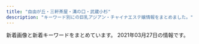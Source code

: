 ```yaml
---
title: "自由が丘・三軒茶屋・溝の口・武蔵小杉"
description: "キーワード別にの巨乳アジアン・チャイナエステ嬢情報をまとめました。"
---
```


新着画像と新着キーワードをまとめています。
2021年03月27日の情報です。

<DmmAffiliateIns />
<KeywordTable
  shops={
    [
    {
        "url": "http://www.wqiowaz.site/",
        "img_links": [
            "http://www.wqiowaz.site/picture/foot01.jpg",
            "http://www.wqiowaz.site/picture/m-top003.jpg",
            "http://www.wqiowaz.site/picture/call.png",
            "http://www.wqiowaz.site/uploads/200630/1-200630094H5294.jpg",
            "http://www.wqiowaz.site/uploads/200629/1-200629103142X4.jpg",
            "http://www.wqiowaz.site/uploads/201008/1-20100Q5550EL.jpg",
            "http://www.wqiowaz.site/uploads/201008/1-20100Q55403531.jpg",
            "http://www.wqiowaz.site/uploads/200914/1-200914164443K1.jpg",
            "http://www.wqiowaz.site/uploads/200630/1-200630094K4325.jpg",
            "http://www.wqiowaz.site/uploads/200914/1-20091416442NT.jpg",
            "http://www.wqiowaz.site/picture/m-head01.jpg",
            "http://www.wqiowaz.site/uploads/200629/1-200629103104120.jpg",
            "http://www.wqiowaz.site/uploads/201008/1-20100Q55522V7.jpg",
            "http://www.wqiowaz.site/picture/cam-01.jpg",
            "http://www.wqiowaz.site/uploads/201008/1-20100Q5541T55.jpg",
            "http://www.wqiowaz.site/picture/m-top004.jpg",
            "http://www.wqiowaz.site/uploads/200629/1-200629103204442.jpg"
        ],
        "keywords": {
            "F": 4,
            "94": 4,
            "86": 1,
            "84": 2,
            "D": 3
        },
        "name": "Sweet",
        "station": "\u7528\u8cc0\u99c5\u6771\u53e3"
    },
    {
        "url": "http://ms-shinraku.com/",
        "keywords": {
            "C": 2
        },
        "name": "\u5fc3\u697d",
        "station": "\u5b66\u82b8\u5927\u5b66\u99c5\u6771\u53e3",
        "img_links": [
            "http://ms-shinraku.com/staff/ayumi/01.jpg",
            "http://ms-shinraku.com/staff/ran/01.jpg",
            "http://ms-shinraku.com/pic/head.jpg",
            "http://ms-shinraku.com/img/ttl_staff.png",
            "http://ms-shinraku.com/i/files/homeimg.jpg",
            "http://ms-shinraku.com/staff/mari/01.jpg",
            "http://ms-shinraku.com/staff/yuki/01.jpg",
            "http://ms-shinraku.com/staff/kanako/01.jpg",
            "http://ms-shinraku.com/img/foot.png",
            "http://ms-shinraku.com/pic/topimg2.jpg",
            "http://ms-shinraku.com/pic/topimg1.jpg",
            "http://ms-shinraku.com/staff/momoka/01.jpg"
        ]
    },
    {
        "url": "http://ms-rlx.com/",
        "keywords": {
            "C": 14
        },
        "name": "\u697d\u697d\u5c4b",
        "station": "\u81ea\u7531\u304c\u4e18\u99c5\u5357\u53e3",
        "img_links": [
            "http://ms-rlx.com/img/ttl_mobile.png",
            "http://ms-rlx.com/img/ttl_tnew.png",
            "http://ms-rlx.com/staff/ringo/01mb.jpg",
            "http://ms-rlx.com/img/access/road01.jpg",
            "http://ms-rlx.com/staff/ruri/01mb.jpg",
            "http://ms-rlx.com/img/ttl_concept.png",
            "http://ms-rlx.com/staff/sachan/01.jpg",
            "http://ms-rlx.com/staff/sachan/01mb.jpg",
            "http://ms-rlx.com/img/ttl_staff.png",
            "http://ms-rlx.com/staff/milk/01.jpg",
            "http://ms-rlx.com/staff/ruri/01.jpg",
            "http://ms-rlx.com/img/msgbtn.png",
            "http://ms-rlx.com/staff/momo/01mb.jpg",
            "http://ms-rlx.com/img/att.png",
            "http://ms-rlx.com/img/youtube.jpg",
            "http://ms-rlx.com/img/ttl_rec.png",
            "http://ms-rlx.com/staff/ringo/01.jpg",
            "http://ms-rlx.com/staff/milk/01mb.jpg",
            "http://ms-rlx.com/img/access/road02.jpg",
            "http://ms-rlx.com/staff/momo/01.jpg",
            "http://ms-rlx.com/i/files/homeimg.jpg",
            "http://ms-rlx.com/img/access/road03.jpg",
            "http://ms-rlx.com/pic/head.png"
        ]
    },
    {
        "name": "\u697d\u3057\u3044",
        "station": "\u4e8c\u5b50\u7389\u5ddd\u99c5\u897f\u53e3",
        "keywords": {
            "82": 3,
            "E": 9,
            "86": 6,
            "D": 17,
            "83": 4,
            "89": 2,
            "87": 7,
            "84": 2,
            "85": 6,
            "C": 7,
            "88": 3
        },
        "url": "http://tanoshii.jpn.mn/",
        "img_links": [
            "http://tanoshii.jpn.mn/images/info1.jpg",
            "http://tanoshii.jpn.mn/images/link_nav07.jpg",
            "http://tanoshii.jpn.mn/photos/sites/76/2020/01/2020011710434680.jpg",
            "http://tanoshii.jpn.mn/images/info2.jpg",
            "http://tanoshii.jpn.mn/photos/sites/76/2020/05/2020052603000345.jpg",
            "http://tanoshii.jpn.mn/photos/sites/76/2020/12/202012240922577.jpg",
            "http://tanoshii.jpn.mn/photos/sites/76/2020/01/2020011207465354.jpg",
            "http://tanoshii.jpn.mn/photos/sites/76/2020/08/2020080507421162.jpg",
            "http://tanoshii.jpn.mn/photos/sites/76/2021/02/2021020904591631.jpg",
            "http://tanoshii.jpn.mn/images/link_nav05.jpg",
            "http://tanoshii.jpn.mn/photos/sites/76/2020/03/2020030810363653.jpg",
            "http://tanoshii.jpn.mn/images/top_slider02.jpg",
            "http://tanoshii.jpn.mn/photos/sites/76/2019/12/2019121409132124.jpg",
            "http://tanoshii.jpn.mn/photos/sites/76/2020/12/2020120904423083.jpg",
            "http://tanoshii.jpn.mn/images/link_nav06.jpg",
            "http://tanoshii.jpn.mn/images/top_slider01.jpg",
            "http://tanoshii.jpn.mn/photos/sites/76/2020/05/2020051702012070.jpg",
            "http://tanoshii.jpn.mn/photos/sites/76/2021/03/2021030906271271.jpg",
            "http://tanoshii.jpn.mn/photos/sites/76/2020/11/2020111603281212.jpg",
            "http://tanoshii.jpn.mn/photos/sites/76/2020/09/2020092006290275.jpg",
            "http://tanoshii.jpn.mn/photos/sites/76/2020/07/2020071004330148.jpg",
            "http://tanoshii.jpn.mn/photos/sites/76/2020/10/2020101305315556.jpg",
            "http://tanoshii.jpn.mn/photos/sites/76/2021/01/2021012605370415.jpg",
            "http://tanoshii.jpn.mn/photos/sites/76/2020/03/2020030903332740.jpg",
            "http://tanoshii.jpn.mn/images/link_nav02.jpg",
            "http://tanoshii.jpn.mn/photos/sites/76/2020/09/2020090800560727.jpg",
            "http://tanoshii.jpn.mn/images/sp_top.jpg",
            "http://tanoshii.jpn.mn/photos/sites/76/2020/12/2020120904441346.jpg",
            "http://tanoshii.jpn.mn/photos/sites/76/2021/03/2021032305521841.jpg",
            "http://tanoshii.jpn.mn/photos/sites/76/2020/09/2020090307211283.jpg",
            "http://tanoshii.jpn.mn/photos/sites/76/2021/02/2021022304124724.jpg",
            "http://tanoshii.jpn.mn/photos/sites/76/2020/12/2020121807285563.jpg",
            "http://tanoshii.jpn.mn/photos/sites/76/2020/01/2020012603560666.jpg",
            "http://tanoshii.jpn.mn/photos/sites/76/2019/12/2019122801334276.jpg",
            "http://tanoshii.jpn.mn/images/side_mobile.jpg",
            "http://tanoshii.jpn.mn/photos/sites/76/2020/08/2020081201584255.jpg",
            "http://tanoshii.jpn.mn/images/link_nav01.jpg",
            "http://tanoshii.jpn.mn/photos/sites/76/2019/12/201912280133413.jpg",
            "http://tanoshii.jpn.mn/images/link_nav04.jpg",
            "http://tanoshii.jpn.mn/photos/sites/76/2020/12/2020120901212835.jpg",
            "http://tanoshii.jpn.mn/photos/sites/76/2020/09/2020093003412655.jpg",
            "http://tanoshii.jpn.mn/photos/sites/76/2020/12/202012060340027.jpg",
            "http://tanoshii.jpn.mn/photos/sites/76/2020/06/2020061605184059.jpg",
            "http://tanoshii.jpn.mn/images/link_nav03.jpg",
            "http://tanoshii.jpn.mn/photos/sites/76/2020/09/2020093003412015.jpg",
            "http://tanoshii.jpn.mn/photos/sites/76/2020/10/2020102803545189.jpg",
            "http://tanoshii.jpn.mn/images/side_link.jpg",
            "http://tanoshii.jpn.mn/photos/sites/76/2020/02/2020022603283463.jpg",
            "http://tanoshii.jpn.mn/photos/sites/76/2021/03/2021032706134456.jpg",
            "http://tanoshii.jpn.mn/photos/sites/76/2019/12/201912140913237.jpg",
            "http://tanoshii.jpn.mn/photos/sites/76/2020/01/2020010206122380.jpg",
            "http://tanoshii.jpn.mn/photos/sites/76/2019/12/2019121409132447.jpg",
            "http://tanoshii.jpn.mn/images/info3.jpg",
            "http://tanoshii.jpn.mn/photos/sites/76/2021/03/2021031707390229.jpg",
            "http://tanoshii.jpn.mn/photos/sites/76/2020/11/2020112902000038.jpg",
            "http://tanoshii.jpn.mn/photos/sites/76/2021/01/2021011304145677.jpg",
            "http://tanoshii.jpn.mn/photos/sites/76/2020/08/2020082903370364.jpg",
            "http://tanoshii.jpn.mn/photos/sites/76/2020/01/2020010206122496.jpg",
            "http://tanoshii.jpn.mn/photos/sites/76/2020/12/2020122205012857.jpg",
            "http://tanoshii.jpn.mn/photos/sites/76/2020/03/2020032803325898.jpg",
            "http://tanoshii.jpn.mn/photos/sites/76/2021/01/2021011304151051.jpg",
            "http://tanoshii.jpn.mn/photos/sites/76/2021/02/2021022603355371.jpg",
            "http://tanoshii.jpn.mn/images/side_tel.jpg",
            "http://tanoshii.jpn.mn/photos/sites/76/2019/12/2019121409132141.jpg",
            "http://tanoshii.jpn.mn/images/top.png",
            "http://tanoshii.jpn.mn/photos/sites/76/2020/07/2020071004194210.jpg",
            "http://tanoshii.jpn.mn/photos/sites/76/2020/12/2020122501502779.jpg",
            "http://tanoshii.jpn.mn/photos/sites/76/2019/12/2019121409131966.jpg",
            "http://tanoshii.jpn.mn/photos/sites/76/2021/01/2021012605371183.jpg",
            "http://tanoshii.jpn.mn/photos/sites/76/2020/04/2020041703571830.jpg",
            "http://tanoshii.jpn.mn/photos/sites/76/2021/01/2021010305174759.jpg",
            "http://tanoshii.jpn.mn/photos/sites/76/2020/02/2020020601144618.jpg",
            "http://tanoshii.jpn.mn/photos/sites/76/2020/03/202003280333063.jpg",
            "http://tanoshii.jpn.mn/photos/sites/76/2020/01/2020012908322311.jpg",
            "http://tanoshii.jpn.mn/photos/sites/76/2020/11/2020110307113062.jpg",
            "http://tanoshii.jpn.mn/photos/sites/76/2020/06/2020060701410487.jpg",
            "http://tanoshii.jpn.mn/photos/sites/76/2020/03/202003090333270.jpg",
            "http://tanoshii.jpn.mn/photos/sites/76/2020/04/2020040401245819.jpg",
            "http://tanoshii.jpn.mn/photos/sites/76/2020/11/2020112407093420.jpg",
            "http://tanoshii.jpn.mn/images/ico01.png"
        ]
    },
    {
        "station": "\u81ea\u7531\u304c\u4e18\u99c5\u5317\u53e3",
        "img_links": [
            "http://annex-jp.info/images/kp-info.jpg",
            "http://annex-jp.info/images/info.png",
            "http://www.annex-jp.info/i/img/mayumi.jpg",
            "http://www.annex-jp.info/i/img/riri.jpg",
            "http://www.annex-jp.info/i/img/yoho.jpg",
            "http://annex-jp.info/images/nana.jpg",
            "http://annex-jp.info/images/yoho.jpg",
            "http://annex-jp.info/images/mari.jpg",
            "http://annex-jp.info/images/mayumi.jpg",
            "http://www.annex-jp.info/i/img/mari.jpg",
            "http://www.annex-jp.info/i/img/nana.jpg",
            "http://www.annex-jp.info/i/img/sayuri.jpg",
            "http://annex-jp.info/images/sayuri.jpg",
            "http://annex-jp.info/images/riri.jpg"
        ],
        "keywords": {},
        "name": "\u305f\u3093\u307d\u307d",
        "url": "http://annex-jp.info/"
    },
    {
        "keywords": {
            "C": 17,
            "84": 1,
            "87": 2,
            "86": 5,
            "D": 6,
            "E": 1
        },
        "name": "\u661f\u306e\u8f1d\u304d",
        "url": "http://kagayaki.jpn.cm/",
        "img_links": [
            "http://kagayaki.jpn.cm/images/top.jpg",
            "http://kagayaki.jpn.cm/images/room6.jpg",
            "http://kagayaki.jpn.cm/photos/sites/35/2016/11/11.jpg",
            "http://kagayaki.jpn.cm/images/mobile.jpg",
            "http://kagayaki.jpn.cm/images/end1.jpg",
            "http://kagayaki.jpn.cm/images/room3.jpg",
            "http://kagayaki.jpn.cm/photos/sites/35/2019/09/2019092518230998.jpg",
            "http://kagayaki.jpn.cm/photos/sites/35/2017/11/2017110107513579.jpg",
            "http://kagayaki.jpn.cm/images/bj3.png",
            "http://kagayaki.jpn.cm/images/mobile2.jpg",
            "http://kagayaki.jpn.cm/images/room2.jpg",
            "http://kagayaki.jpn.cm/photos/sites/35/2016/08/staff3.jpg",
            "http://kagayaki.jpn.cm/images/room5.jpg",
            "http://kagayaki.jpn.cm/photos/sites/35/2016/11/1.jpg",
            "http://kagayaki.jpn.cm/photos/sites/35/2016/08/staff32.jpg",
            "http://kagayaki.jpn.cm/images/staff0.jpg",
            "http://kagayaki.jpn.cm/images/room4.jpg",
            "http://kagayaki.jpn.cm/images/girl-z2.jpg",
            "http://kagayaki.jpn.cm/images/room1.jpg",
            "http://kagayaki.jpn.cm/images/staff_line.png",
            "http://kagayaki.jpn.cm/photos/sites/35/2020/10/2020100418535814.jpg",
            "http://kagayaki.jpn.cm/photos/sites/35/2016/09/637893871729784570.jpg",
            "http://kagayaki.jpn.cm/images/girl-z1.jpg",
            "http://kagayaki.jpn.cm/photos/sites/35/2016/11/12.jpg"
        ],
        "station": "\u4e09\u8ed2\u8336\u5c4b\u99c5\u5317\u53e3"
    },
    {
        "name": "Pink Girl",
        "keywords": {
            "89": 1,
            "92": 1,
            "88": 1,
            "E": 2,
            "D": 1
        },
        "img_links": [
            "http://pink.estheya.com/css/foot-tel.png",
            "http://pink.estheya.com/css/head01.jpg",
            "http://pink.estheya.com/css/nav/nav-002.jpg",
            "http://pink.estheya.com/css/baner.jpg",
            "http://pink.estheya.com/css/01.jpg",
            "http://pink.estheya.com/css/osusume02.jpg",
            "http://pink.estheya.com/css/nav/nav-001.jpg",
            "http://pink.estheya.com/css/top-right002.jpg",
            "http://pink.estheya.com/css/staff/staff03.jpg",
            "http://pink.estheya.com/css/nav/nav-004.jpg",
            "http://pink.estheya.com/css/nav/nav-003.jpg",
            "http://pink.estheya.com/css/nav/nav-005.jpg",
            "http://pink.estheya.com/css/staff/staff01.jpg",
            "http://pink.estheya.com/css/staff/staff02.jpg",
            "http://pink.estheya.com/css/head.jpg",
            "http://pink.estheya.com/css/nav/nav-006.jpg"
        ],
        "url": "http://pink.estheya.com/",
        "station": "\u4e8c\u5b50\u7389\u5ddd\u99c5\u6771\u53e3"
    },
    {
        "keywords": {
            "D": 4,
            "C": 4,
            "E": 2
        },
        "img_links": [
            "http://clair.work/images/no_image.jpg",
            "http://clair.work/staff/humi2.jpg",
            "http://clair.work/images/recruit/nagare_06.png",
            "http://clair.work/images/recruit/point_09.png",
            "http://clair.work/images/recruit/sp_mainvisual.jpg",
            "http://clair.work/staff/yua1.jpg",
            "http://clair.work/images/recruit/message_03.png",
            "http://clair.work/images/icon_ranking_04.png",
            "http://clair.work/images/head_therapist.jpg",
            "http://clair.work/images/recruit/point_03.png",
            "http://clair.work/images/recruit/point_06.png",
            "http://clair.work/images/icon_ranking_02.png",
            "http://clair.work/images/recruit/point_04.png",
            "http://clair.work/images/recruit/req_03.jpg",
            "http://clair.work/staff/ayaka1.jpg",
            "http://clair.work/images/mainvisual_01.jpg",
            "http://clair.work/images/trigger.jpg",
            "http://clair.work/images/recruit/nagare_02.jpg",
            "http://clair.work/images/mainvisual_01_s.jpg",
            "http://clair.work/images/recruit/point_05.png",
            "http://clair.work/images/recruit/point_07.png",
            "http://clair.work/images/recruit/point_08.png",
            "http://clair.work/images/icon_ranking_01.png",
            "http://clair.work/images/icon_new.png",
            "http://clair.work/images/recruit/nagare_05.png",
            "http://clair.work/staff/humi1.jpg",
            "http://clair.work/images/sw_home.png",
            "http://clair.work/images/head_interior.jpg",
            "http://clair.work/images/icon_ranking_03.png",
            "http://clair.work/images/recruit/nagare_01.jpg",
            "http://clair.work/images/mainvisual_02.jpg",
            "http://clair.work/images/sw_tel.png",
            "http://clair.work/images/mainvisual_02_s.jpg",
            "http://clair.work/images/recruit/nagare_07.png",
            "http://clair.work/staff/kasumi1.jpg",
            "http://clair.work/images/icon_ranking_05.png",
            "http://clair.work/staff/mayu1.jpg",
            "http://clair.work/images/recruit/nagare_03.jpg"
        ],
        "name": "Clair \uff5e\u30af\u30ec\u30fc\u30eb\uff5e",
        "url": "http://clair.work/",
        "station": "\u5b66\u82b8\u5927\u5b66\u99c5\u897f\u53e3"
    },
    {
        "img_links": [
            "http://www.brilliance.mesthe.com/images/zi_staff.png",
            "http://www.brilliance.mesthe.com/images/s1.jpg",
            "http://www.brilliance.mesthe.com/images/main_bottom.png",
            "http://www.brilliance.mesthe.com/files/004-02.jpg",
            "http://www.brilliance.mesthe.com/images/shop/shop04.jpg",
            "http://www.brilliance.mesthe.com/images/xian.png",
            "http://www.brilliance.mesthe.com/files/005-02.jpg",
            "http://www.brilliance.mesthe.com/images/shop/shop01.jpg",
            "http://www.brilliance.mesthe.com/images/s2.jpg",
            "http://www.brilliance.mesthe.com/files/003.jpg",
            "http://www.brilliance.mesthe.com/files/001-03.jpg",
            "http://www.brilliance.mesthe.com/files/002-02.jpg",
            "http://www.brilliance.mesthe.com/images/tel.png",
            "http://www.brilliance.mesthe.com/files/004-03.jpg",
            "http://www.brilliance.mesthe.com/images/shop/shop03.jpg",
            "http://www.brilliance.mesthe.com/images/service.png",
            "http://www.brilliance.mesthe.com/files/003-02.jpg",
            "http://www.brilliance.mesthe.com/images/pick.png",
            "http://www.brilliance.mesthe.com/images/infotiao1.jpg",
            "http://www.brilliance.mesthe.com/files/005-03.jpg",
            "http://www.brilliance.mesthe.com/files/001-02.jpg",
            "http://www.brilliance.mesthe.com/files/002-03.jpg",
            "http://www.brilliance.mesthe.com/images/maga.jpg",
            "http://www.brilliance.mesthe.com/images/main_top.png",
            "http://www.brilliance.mesthe.com/images/new1.png",
            "http://www.brilliance.mesthe.com/files/005.jpg",
            "http://www.brilliance.mesthe.com/files/001.jpg",
            "http://www.brilliance.mesthe.com/files/003-03.jpg",
            "http://www.brilliance.mesthe.com/images/shop/shop02.jpg",
            "http://www.brilliance.mesthe.com/files/004.jpg",
            "http://www.brilliance.mesthe.com/images/new3.png",
            "http://www.brilliance.mesthe.com/files/002.jpg",
            "http://www.brilliance.mesthe.com/images/zi_massage.png",
            "http://www.brilliance.mesthe.com/images/s3.jpg"
        ],
        "name": "\u30d6\u30ea\u30ea\u30a2\u30f3\u30b9",
        "url": "http://www.brilliance.mesthe.com/",
        "keywords": {
            "C": 2,
            "D": 3,
            "85": 2,
            "86": 2,
            "87": 1
        },
        "station": "\u4e09\u8ed2\u8336\u5c4b\u99c5\u4e16\u7530\u8c37\u901a\u308a\u53e3"
    },
    {
        "keywords": {},
        "img_links": [
            "http://chishituyop.xyz/uploads/210317/1-21031GJ016101.jpg",
            "http://chishituyop.xyz/uploads/210317/1-21031GI954635.jpg",
            "http://chishituyop.xyz/style/images/index-miru_03.jpg",
            "http://chishituyop.xyz/style/images/t6.jpg",
            "http://chishituyop.xyz/style/images/s-bian.png",
            "http://chishituyop.xyz/style/images/t3.png",
            "http://chishituyop.xyz/style/images/nav-sys.jpg",
            "http://chishituyop.xyz/style/images/t4.jpg",
            "http://chishituyop.xyz/style/images/nav2-sta.png",
            "http://chishituyop.xyz/uploads/210317/1-21031GI93YC.jpg",
            "http://chishituyop.xyz/style/images/index-miru_06.jpg",
            "http://chishituyop.xyz/style/images/t2.png",
            "http://chishituyop.xyz/uploads/201229/1-201229152000Y5.jpg",
            "http://chishituyop.xyz/style/images/index-miru_18.jpg",
            "http://chishituyop.xyz/style/images/sys.jpg"
        ],
        "name": "\u8d64\u30d0\u30e9",
        "station": "\u4e8c\u5b50\u7389\u5ddd\u99c5\u897f\u53e3",
        "url": "http://chishituyop.xyz/"
    },
    {
        "img_links": [
            "http://aosora.work/img/momo2.jpg",
            "http://aosora.work/img/hina1.jpg",
            "http://aosora.work/images/mobile.png",
            "http://aosora.work/images/s1.jpg",
            "http://aosora.work/images/sys1.jpg",
            "http://aosora.work/images/sys3.png",
            "http://aosora.work/img/karen2.jpg",
            "http://aosora.work/img/sora2.jpg",
            "http://aosora.work/img/hina2.jpg",
            "http://aosora.work/images/s2.jpg",
            "http://aosora.work/staff/hina.jpg",
            "http://aosora.work/img/sora1.jpg",
            "http://aosora.work/images/3.jpg",
            "http://aosora.work/img/yu1.jpg",
            "http://aosora.work/images/int1.png",
            "http://aosora.work/images/news.png",
            "http://aosora.work/staff/karen.jpg",
            "http://aosora.work/images/5.jpg",
            "http://aosora.work/images/head.jpg",
            "http://aosora.work/img/karen1.jpg",
            "http://aosora.work/images/interior_t.png",
            "http://aosora.work/images/4.jpg",
            "http://aosora.work/img/yu2.jpg",
            "http://aosora.work/images/sys2.jpg",
            "http://aosora.work/images/s1.png",
            "http://aosora.work/images/2.jpg",
            "http://aosora.work/staff/momo.jpg",
            "http://aosora.work/images/staff_t.png",
            "http://aosora.work/images/1.jpg",
            "http://aosora.work/staff/sora.jpg",
            "http://aosora.work/img/momo1.jpg",
            "http://aosora.work/images/int2.png",
            "http://aosora.work/staff/yu.jpg"
        ],
        "url": "http://aosora.work/",
        "station": "\u4e09\u8ed2\u8336\u5c4b\u99c5\u5357\u53e3",
        "keywords": {},
        "name": "\u9752\u7a7a"
    },
    {
        "img_links": [
            "http://in-esthe.com/you/images/p-5.jpg",
            "http://in-esthe.com/you/images/botton.jpg",
            "http://in-esthe.com/you/images/p-7.jpg",
            "http://in-esthe.com/you/images/p-10.jpg",
            "http://in-esthe.com/you/images/r-1.jpg",
            "http://in-esthe.com/you/images/r-2.jpg",
            "http://in-esthe.com/you/images/p-9.jpg",
            "http://in-esthe.com/you/images/p-4.jpg",
            "http://cdn.dino-es.com/images/logo/468x60DinoEs.png",
            "http://in-esthe.com/you/images/mo.png",
            "http://in-esthe.com/you/images/p-8.jpg",
            "http://in-esthe.com/you/images/p-11.jpg",
            "http://in-esthe.com/you/images/fla.jpg",
            "http://in-esthe.com/you/images/p-0.jpg",
            "http://in-esthe.com/you/images/p-3.jpg"
        ],
        "name": "\u60a0",
        "keywords": {},
        "url": "http://in-esthe.com/you/",
        "station": "\u5b66\u82b8\u5927\u5b66\u99c5\u6771\u53e3"
    },
    {
        "name": "\u6625\u306e\u604b",
        "station": "\u81ea\u7531\u304c\u4e18\u99c5\u5317\u53e3",
        "url": "http://www.es-flower.link/",
        "img_links": [
            "http://www.es-flower.link/sp/images/rec2.jpg",
            "http://www.es-flower.link/sp/images/4.jpg",
            "http://www.es-flower.link/images/rec2.jpg",
            "http://www.es-flower.link/sp/img/yuyu1.jpg",
            "http://www.es-flower.link/img/huyumi1.jpg",
            "http://www.es-flower.link/sp/images/top.jpg",
            "http://www.es-flower.link/sp/images/sys3.jpg",
            "http://www.es-flower.link/sp/img/mizuki1.jpg",
            "http://www.es-flower.link/sp/images/sys1.jpg",
            "http://www.es-flower.link/images/3.jpg",
            "http://www.es-flower.link/sp/images/sys2.jpg",
            "http://www.es-flower.link/sp/images/int2.jpg",
            "http://www.es-flower.link/img/nene1.jpg",
            "http://www.es-flower.link/images/1.jpg",
            "http://www.es-flower.link/images/5.jpg",
            "http://www.es-flower.link/images/news.jpg",
            "http://www.es-flower.link/sp/images/7.jpg",
            "http://www.es-flower.link/sp/img/arisa1.jpg",
            "http://www.es-flower.link/sp/images/6.jpg",
            "http://www.es-flower.link/sp/menu/top.jpg",
            "http://www.es-flower.link/sp/img/yume1.jpg",
            "http://www.es-flower.link/sp/img/huyumi1.jpg",
            "http://www.es-flower.link/images/2.jpg",
            "http://www.es-flower.link/images/interior_t.jpg",
            "http://www.es-flower.link/img/yuyu1.jpg",
            "http://www.es-flower.link/img/mizuki1.jpg",
            "http://www.es-flower.link/sp/images/rec1.jpg",
            "http://www.es-flower.link/images/4.jpg",
            "http://www.es-flower.link/img/arisa1.jpg",
            "http://www.es-flower.link/sp/images/news.jpg",
            "http://www.es-flower.link/sp/img/nene1.jpg",
            "http://www.es-flower.link/sp/menu/staff.jpg",
            "http://www.es-flower.link/sp/images/5.jpg",
            "http://www.es-flower.link/sp/images/pc.jpg",
            "http://www.es-flower.link/sp/images/footer.jpg",
            "http://www.es-flower.link/sp/images/rec3.jpg",
            "http://www.es-flower.link/images/sys.png",
            "http://www.es-flower.link/sp/images/tel.jpg",
            "http://www.es-flower.link/sp/images/int1.jpg",
            "http://www.es-flower.link/images/int1.png",
            "http://www.es-flower.link/images/ta.jpg",
            "http://www.es-flower.link/img/yume1.jpg",
            "http://www.es-flower.link/sp/images/interior_t.jpg",
            "http://www.es-flower.link/sp/img/koyuki1.jpg",
            "http://www.es-flower.link/images/int2.png",
            "http://www.es-flower.link/images/mobile.jpg",
            "http://www.es-flower.link/sp/images/1.jpg",
            "http://www.es-flower.link/images/sm.jpg",
            "http://www.es-flower.link/sp/images/2.jpg",
            "http://www.es-flower.link/sp/images/3.jpg",
            "http://www.es-flower.link/sp/images/sisu_t.jpg",
            "http://www.es-flower.link/sp/images/time.jpg",
            "http://www.es-flower.link/sp/images/ac1.jpg",
            "http://www.es-flower.link/images/staff_t.jpg",
            "http://www.es-flower.link/sp/images/staff_t.jpg",
            "http://www.es-flower.link/sp/images/newsb.png",
            "http://www.es-flower.link/sp/images/head.png",
            "http://www.es-flower.link/images/info.jpg",
            "http://www.es-flower.link/images/6.jpg",
            "http://www.es-flower.link/images/rec1.png",
            "http://www.es-flower.link/sp/images/sisu.jpg",
            "http://www.es-flower.link/img/koyuki1.jpg",
            "http://www.es-flower.link/sp/menu/interior.jpg",
            "http://www.es-flower.link/images/head.jpg",
            "http://www.es-flower.link/images/7.jpg"
        ],
        "keywords": {}
    },
    {
        "name": "\u898b\u8fd4\u308a\u7f8e\u4eba",
        "url": "http://www.mikaeribijin.esturl.com/",
        "keywords": {
            "D": 3,
            "C": 1,
            "87": 2,
            "88": 2
        },
        "img_links": [
            "http://www.mikaeribijin.esturl.com/images/shop/shop01.jpg",
            "http://www.mikaeribijin.esturl.com/images/bj3.png",
            "http://www.mikaeribijin.esturl.com/images/girl-z1.jpg",
            "http://www.mikaeribijin.esturl.com/images/shop/shop03.jpg",
            "http://www.mikaeribijin.esturl.com/images/top_sche.png",
            "http://www.mikaeribijin.esturl.com/images/staff_line.png",
            "http://www.mikaeribijin.esturl.com/images/girl-z2.jpg",
            "http://www.mikaeribijin.esturl.com/images/top.png",
            "http://www.mikaeribijin.esturl.com/images/mobile.png",
            "http://www.mikaeribijin.esturl.com/files/003.jpg",
            "http://www.mikaeribijin.esturl.com/files/001.jpg",
            "http://www.mikaeribijin.esturl.com/files/004-02.jpg",
            "http://www.mikaeribijin.esturl.com/images/line.jpg",
            "http://www.mikaeribijin.esturl.com/files/002.jpg",
            "http://www.mikaeribijin.esturl.com/files/001-02.jpg",
            "http://www.mikaeribijin.esturl.com/images/shop/shop04.jpg",
            "http://www.mikaeribijin.esturl.com/images/link_line.png",
            "http://www.mikaeribijin.esturl.com/files/002-02.jpg",
            "http://www.mikaeribijin.esturl.com/files/004.jpg",
            "http://www.mikaeribijin.esturl.com/files/003-02.jpg",
            "http://www.mikaeribijin.esturl.com/images/shop/shop02.jpg",
            "http://www.mikaeribijin.esturl.com/images/information.png"
        ],
        "station": "\u90fd\u7acb\u5927\u5b66\u99c5"
    },
    {
        "url": "http://www.esthe.esraku.com/",
        "name": "\u53f0\u6e7e\u30a8\u30b9\u30c6",
        "station": "\u4e09\u8ed2\u8336\u5c4b\u99c5\u5357\u53e3",
        "img_links": [
            "http://www.esthe.esraku.com/images/s_message.png",
            "http://www.esthe.esraku.com/images/s_news.png",
            "http://www.esthe.esraku.com/files/002.jpg",
            "http://www.esthe.esraku.com/images/s_top_therapist.png",
            "http://www.esthe.esraku.com/images/slider-img002.jpg",
            "http://www.esthe.esraku.com/images/slider-img001.jpg",
            "http://www.esthe.esraku.com/images/m3.jpg",
            "http://www.esthe.esraku.com/images/m1.jpg",
            "http://www.esthe.esraku.com/files/001.jpg",
            "http://www.esthe.esraku.com/files/003.jpg",
            "http://www.esthe.esraku.com/images/m2.jpg",
            "http://www.esthe.esraku.com/files/005.jpg",
            "http://www.esthe.esraku.com/images/m4.jpg",
            "http://www.esthe.esraku.com/files/004.jpg",
            "http://www.esthe.esraku.com/images/m6.jpg",
            "http://www.esthe.esraku.com/images/s_pickup.png"
        ],
        "keywords": {
            "88": 8,
            "87": 8,
            "86": 8,
            "91": 8,
            "85": 8,
            "D": 32,
            "E": 8
        }
    },
    {
        "keywords": {},
        "station": "\u99d2\u6ca2\u5927\u5b66\u99c5\u99d2\u6ca2\u516c\u5712\u53e3",
        "url": "http://treat-msg.com/",
        "img_links": [
            "http://treat-msg.com/staff/mei/01.jpg",
            "http://treat-msg.com/img/access/road4.jpg",
            "http://treat-msg.com/img/access/road6.jpg",
            "http://treat-msg.com/staff/chinatu/01.jpg",
            "http://treat-msg.com/img/access/roaddm.png",
            "http://treat-msg.com/staff/kaori/01mb.jpg",
            "http://treat-msg.com/staff/kaori/01.jpg",
            "http://treat-msg.com/pic/corona.jpg",
            "http://treat-msg.com/staff/saki/01.jpg",
            "http://treat-msg.com/staff/riri/01mb.jpg",
            "http://treat-msg.com/staff/miyo/01mb.jpg",
            "http://treat-msg.com/staff/saki/01mb.jpg",
            "http://treat-msg.com/staff/noa/01.jpg",
            "http://treat-msg.com/staff/noa/01mb.jpg",
            "http://treat-msg.com/img/access/road2.jpg",
            "http://treat-msg.com/staff/riri/01.jpg",
            "http://treat-msg.com/img/mainft.jpg",
            "http://treat-msg.com/img/access/road1.jpg",
            "http://treat-msg.com/img/shop/msg.png",
            "http://treat-msg.com/staff/mei/01mb.jpg",
            "http://treat-msg.com/img/ttl_staff.jpg",
            "http://treat-msg.com/img/mainhd.jpg",
            "http://treat-msg.com/staff/rumi/01mb.jpg",
            "http://treat-msg.com/staff/miyo/01.jpg",
            "http://treat-msg.com/staff/rumi/01.jpg",
            "http://treat-msg.com/img/head.png",
            "http://treat-msg.com/img/access/road3.jpg",
            "http://treat-msg.com/staff/chinatu/01mb.jpg",
            "http://treat-msg.com/img/foot.png",
            "http://treat-msg.com/img/access/road5.jpg"
        ],
        "name": "\u5b89\u5fc3\u5802"
    },
    {
        "station": "\u4e09\u8ed2\u8336\u5c4b\u99c5\u5357\u53e3",
        "keywords": {
            "88": 3,
            "D": 18,
            "\u30bb\u30af\u30b7\u30fc": 1,
            "84": 6,
            "85": 9,
            "C": 3,
            "86": 12
        },
        "img_links": [
            "http://www.jojo.mensnv.com/files/010-03.jpg",
            "http://www.jojo.mensnv.com/files/005-02.jpg",
            "http://www.jojo.mensnv.com/files/005-03.jpg",
            "http://www.jojo.mensnv.com/files/009-03.jpg",
            "http://www.jojo.mensnv.com/files/010-02.jpg",
            "http://www.jojo.mensnv.com/files/013-02.jpg",
            "http://www.jojo.mensnv.com/files/011.jpg",
            "http://www.jojo.mensnv.com/images/slider/03.jpg",
            "http://www.jojo.mensnv.com/files/005.jpg",
            "http://www.jojo.mensnv.com/files/011-03.jpg",
            "http://www.jojo.mensnv.com/files/003-02.jpg",
            "http://www.jojo.mensnv.com/files/009.jpg",
            "http://www.jojo.mensnv.com/images/backlistbtn.png",
            "http://www.jojo.mensnv.com/images/tel.png",
            "http://www.jojo.mensnv.com/files/012.jpg",
            "http://www.jojo.mensnv.com/files/004-02.jpg",
            "http://www.jojo.mensnv.com/files/012-02.jpg",
            "http://www.jojo.mensnv.com/files/006.jpg",
            "http://www.jojo.mensnv.com/files/002-02.jpg",
            "http://www.jojo.mensnv.com/images/showCover.png",
            "http://www.jojo.mensnv.com/files/003.jpg",
            "http://www.jojo.mensnv.com/files/013.jpg",
            "http://www.jojo.mensnv.com/images/slider/02.jpg",
            "http://www.jojo.mensnv.com/files/014.jpg",
            "http://www.jojo.mensnv.com/files/001.jpg",
            "http://www.jojo.mensnv.com/images/mobile.jpg",
            "http://www.jojo.mensnv.com/files/007.jpg",
            "http://www.jojo.mensnv.com/files/013-03.jpg",
            "http://www.jojo.mensnv.com/files/006-02.jpg",
            "http://www.jojo.mensnv.com/files/007-03.jpg",
            "http://www.jojo.mensnv.com/images/coverGirlParts.png",
            "http://www.jojo.mensnv.com/files/004.jpg",
            "http://www.jojo.mensnv.com/files/009-02.jpg",
            "http://www.jojo.mensnv.com/files/004-03.jpg",
            "http://www.jojo.mensnv.com/files/001-02.jpg",
            "http://www.jojo.mensnv.com/files/012-03.jpg",
            "http://www.jojo.mensnv.com/files/014-03.jpg",
            "http://www.jojo.mensnv.com/files/014-02.jpg",
            "http://www.jojo.mensnv.com/files/003-03.jpg",
            "http://www.jojo.mensnv.com/files/002-03.jpg",
            "http://www.jojo.mensnv.com/images/slider/01.jpg",
            "http://www.jojo.mensnv.com/files/011-02.jpg",
            "http://www.jojo.mensnv.com/files/001-03.jpg",
            "http://www.jojo.mensnv.com/files/010.jpg",
            "http://www.jojo.mensnv.com/files/006-03.jpg",
            "http://www.jojo.mensnv.com/files/002.jpg",
            "http://www.jojo.mensnv.com/files/007-02.jpg"
        ],
        "name": "JoJo",
        "url": "http://www.jojo.mensnv.com/"
    },
    {
        "img_links": [
            "http://www.hanamizuki.esturl.com/img/btn_side_mobile.jpg",
            "http://www.hanamizuki.esturl.com/files/002.jpg",
            "http://www.hanamizuki.esturl.com/img/ttl_info.png",
            "http://www.hanamizuki.esturl.com/img/pickup.jpg",
            "http://www.hanamizuki.esturl.com/img/btn_blog.png",
            "http://www.hanamizuki.esturl.com/files/003.jpg",
            "http://www.hanamizuki.esturl.com/files/001-02.jpg",
            "http://www.hanamizuki.esturl.com/img/goback.jpg",
            "http://www.hanamizuki.esturl.com/files/004.jpg",
            "http://www.hanamizuki.esturl.com/img/tel.png",
            "http://www.hanamizuki.esturl.com/files/001.jpg",
            "http://www.hanamizuki.esturl.com/files/004-02.jpg",
            "http://www.hanamizuki.esturl.com/files/003-02.jpg",
            "http://www.hanamizuki.esturl.com/files/002-02.jpg",
            "http://www.hanamizuki.esturl.com/img/ttl_news.png"
        ],
        "keywords": {
            "C": 18,
            "86": 2,
            "87": 2,
            "D": 2,
            "88": 2,
            "85": 2
        },
        "name": "\u82b1\u6c34\u6728",
        "url": "http://www.hanamizuki.esturl.com/",
        "station": "\u4e09\u8ed2\u8336\u5c4b\u99c5\u5317\u53e3B"
    },
    {
        "station": "\u81ea\u7531\u304c\u4e18\u99c5\u5317\u53e3",
        "name": "\u30d6\u30eb\u30fc\u30d9\u30ea\u30fc",
        "url": "http://b-berry.work/",
        "img_links": [
            "http://b-berry.work/staff/yuri.jpg",
            "http://b-berry.work/images/news.jpg",
            "http://b-berry.work/images/int2.jpg",
            "http://b-berry.work/staff/maya.jpg",
            "http://b-berry.work/images/int1.jpg",
            "http://b-berry.work/images/sys.jpg",
            "http://b-berry.work/images/3.jpg",
            "http://b-berry.work/images/tg.jpg",
            "http://b-berry.work/images/rec2.jpg",
            "http://b-berry.work/images/head.jpg",
            "http://b-berry.work/images/1.jpg",
            "http://b-berry.work/images/staff_t.jpg",
            "http://b-berry.work/img/maya1.jpg",
            "http://b-berry.work/images/s1.png",
            "http://b-berry.work/images/ac1.jpg",
            "http://b-berry.work/img/yuri1.jpg",
            "http://b-berry.work/images/rec1.jpg",
            "http://b-berry.work/images/ac2.jpg",
            "http://b-berry.work/images/interior_t.jpg",
            "http://b-berry.work/img/mona1.jpg",
            "http://b-berry.work/images/2.jpg",
            "http://b-berry.work/staff/mona.jpg"
        ],
        "keywords": {}
    },
    {
        "url": "http://www.miyuki.es-relax.info/",
        "img_links": [
            "http://www.miyuki.es-relax.info/gals/nana1.jpg",
            "http://www.miyuki.es-relax.info/images/info2.jpg",
            "http://www.miyuki.es-relax.info/images/kp01.jpg",
            "http://www.miyuki.es-relax.info/images/sp01.jpg",
            "http://www.miyuki.es-relax.info/images/sp03.jpg",
            "http://www.miyuki.es-relax.info/images/sp02.jpg",
            "http://www.miyuki.es-relax.info/gals/yuri1.jpg",
            "http://www.miyuki.es-relax.info/gals/yuki1.jpg",
            "http://www.miyuki.es-relax.info/images/info1.jpg",
            "http://www.miyuki.es-relax.info/images/info3.jpg",
            "http://www.miyuki.es-relax.info/images/yoyaku.png",
            "http://www.miyuki.es-relax.info/images/info4.jpg"
        ],
        "keywords": {},
        "name": "\u30de\u30c3\u30b5\u30fc\u30b8\u306e\u66d9",
        "station": "\u5927\u5ca1\u5c71\u99c5"
    },
    {
        "station": "\u4e8c\u5b50\u7389\u5ddd\u99c5",
        "name": "For You",
        "img_links": [],
        "keywords": {},
        "url": "https://fy.uouono.com"
    }
]
}
/>
<DmmAffiliateScript />

